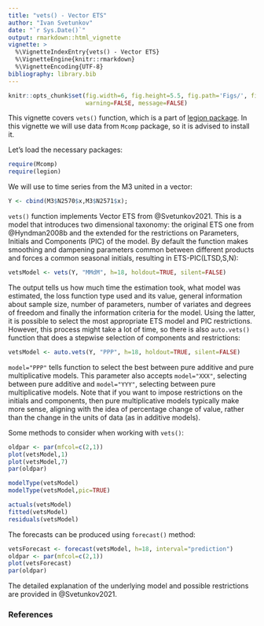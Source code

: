 ```yaml
---
title: "vets() - Vector ETS"
author: "Ivan Svetunkov"
date: "`r Sys.Date()`"
output: rmarkdown::html_vignette
vignette: >
  %\VignetteIndexEntry{vets() - Vector ETS}
  %\VignetteEngine{knitr::rmarkdown}
  %\VignetteEncoding{UTF-8}
bibliography: library.bib
---
```


```r
knitr::opts_chunk$set(fig.width=6, fig.height=5.5, fig.path='Figs/', fig.show='hold',
                      warning=FALSE, message=FALSE)
```

This vignette covers `vets()` function, which is a part of [legion package](legion.html). In this vignette we will use data from `Mcomp` package, so it is advised to install it.

Let's load the necessary packages:

```r
require(Mcomp)
require(legion)
```

We will use to time series from the M3 united in a vector:
```r
Y <- cbind(M3$N2570$x,M3$N2571$x);
```

`vets()` function implements Vector ETS from @Svetunkov2021. This is a model that introduces two dimensional taxonomy: the original ETS one from @Hyndman2008b and the extended for the restrictions on Parameters, Initials and Components (PIC) of the model. By default the function makes smoothing and dampening parameters common between different products and forces a common seasonal initials, resulting in ETS-PIC(LTSD,S,N):
```r
vetsModel <- vets(Y, "MMdM", h=18, holdout=TRUE, silent=FALSE)
```

The output tells us how much time the estimation took, what model was estimated, the loss function type used and its value, general information about sample size, number of parameters, number of variates and degrees of freedom and finally the information criteria for the model. Using the latter, it is possible to select the most appropriate ETS model and PIC restrictions. However, this process might take a lot of time, so there is also `auto.vets()` function that does a stepwise selection of components and restrictions:
```r
vetsModel <- auto.vets(Y, "PPP", h=18, holdout=TRUE, silent=FALSE)
```

`model="PPP"` tells function to select the best between pure additive and pure multiplicative models. This parameter also accepts `model="XXX"`, selecting between pure additive and `model="YYY"`, selecting between pure multiplicative models. Note that if you want to impose restrictions on the initials and components, then pure multiplicative models typically make more sense, aligning with the idea of percentage change of value, rather than the change in the units of data (as in additive models).

Some methods to consider when working with `vets()`:
```r
oldpar <- par(mfcol=c(2,1))
plot(vetsModel,1)
plot(vetsModel,7)
par(oldpar)
```

```r
modelType(vetsModel)
modelType(vetsModel,pic=TRUE)
```

```r
actuals(vetsModel)
fitted(vetsModel)
residuals(vetsModel)
```

The forecasts can be produced using `forecast()` method:
```r
vetsForecast <- forecast(vetsModel, h=18, interval="prediction")
oldpar <- par(mfcol=c(2,1))
plot(vetsForecast)
par(oldpar)
```

The detailed explanation of the underlying model and possible restrictions are provided in @Svetunkov2021.

### References
